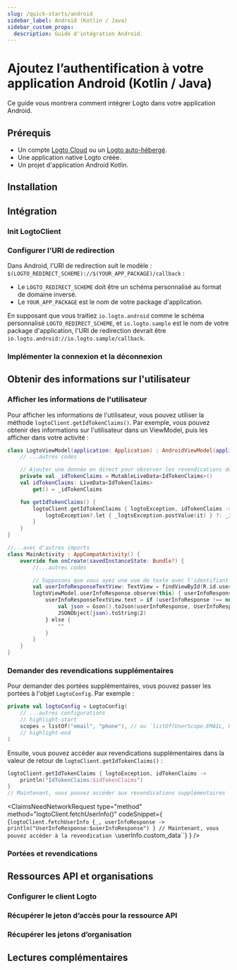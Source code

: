 ```yaml
---
slug: /quick-starts/android
sidebar_label: Android (Kotlin / Java)
sidebar_custom_props:
  description: Guide d'intégration Android.
---
```





# Ajoutez l’authentification à votre application Android (Kotlin / Java)

Ce guide vous montrera comment intégrer Logto dans votre application Android.

<AndroidGuideTip />

## Prérequis

- Un compte [Logto Cloud](https://cloud.logto.io) ou un [Logto auto-hébergé](/introduction/set-up-logto-oss).
- Une application native Logto créée.
- Un projet d'application Android Kotlin.

## Installation

<Installation />

## Intégration

### Init LogtoClient

<InitLogtoClient />

### Configurer l'URI de redirection

<SignInFlowSummary />

<ConfigureRedirectUri
  figureSrc={redirectUriFigure}
  redirectUri="io.logto.android://io.logto.sample/callback"
/>

Dans Android, l'URI de redirection suit le modèle : `$(LOGTO_REDIRECT_SCHEME)://$(YOUR_APP_PACKAGE)/callback` :

- Le `LOGTO_REDIRECT_SCHEME` doit être un schéma personnalisé au format de domaine inversé.
- Le `YOUR_APP_PACKAGE` est le nom de votre package d'application.

En supposant que vous traitiez `io.logto.android` comme le schéma personnalisé `LOGTO_REDIRECT_SCHEME`, et `io.logto.sample` est le nom de votre package d'application, l'URI de redirection devrait être `io.logto.android://io.logto.sample/callback`.

### Implémenter la connexion et la déconnexion

<ImplementSignInAndSignOut />

<Checkpoint />

## Obtenir des informations sur l'utilisateur

### Afficher les informations de l'utilisateur

Pour afficher les informations de l'utilisateur, vous pouvez utiliser la méthode `logtoClient.getIdTokenClaims()`. Par exemple, vous pouvez obtenir des informations sur l'utilisateur dans un ViewModel, puis les afficher dans votre activité :

```kotlin title="LogtoModelView.kt"
class LogtoViewModel(application: Application) : AndroidViewModel(application) {
    // ...autres codes

    // Ajouter une donnée en direct pour observer les revendications du jeton d'identifiant
    private val _idTokenClaims = MutableLiveData<IdTokenClaims>()
    val idTokenClaims: LiveData<IdTokenClaims>
        get() = _idTokenClaims

    fun getIdTokenClaims() {
        logtoClient.getIdTokenClaims { logtoException, idTokenClaims ->
            logtoException?.let { _logtoException.postValue(it) } ?: _idTokenClaims.postValue(idTokenClaims)
        }
    }
}
```

```kotlin title="MainActivity.kt"
//...avec d'autres imports
class MainActivity : AppCompatActivity() {
    override fun onCreate(savedInstanceState: Bundle?) {
        //...autres codes

        // Supposons que vous ayez une vue de texte avec l'identifiant `user_info_text_view` dans votre mise en page
        val userInfoResponseTextView: TextView = findViewById(R.id.user_info_text_view)
        logtoViewModel.userInfoResponse.observe(this) { userInfoResponse ->
            userInfoResponseTextView.text = if (userInfoResponse !== null) {
                val json = Gson().toJson(userInfoResponse, UserInfoResponse::class.java)
                JSONObject(json).toString(2)
            } else {
                ""
            }
        }
    }
}
```

### Demander des revendications supplémentaires

<FindUserInfoMissing method="logtoClient.getIdTokenClaims()" />

<ScopesAndClaimsIntroduction />

Pour demander des portées supplémentaires, vous pouvez passer les portées à l'objet `LogtoConfig`. Par exemple :

```kotlin title="LogtoViewModel.kt"
private val logtoConfig = LogtoConfig(
    // ...autres configurations
    // highlight-start
    scopes = listOf("email", "phone"), // ou `listOf(UserScope.EMAIL, UserScope.PHONE)`
    // highlight-end
)
```

Ensuite, vous pouvez accéder aux revendications supplémentaires dans la valeur de retour de `logtoClient.getIdTokenClaims()` :

```kotlin
logtoClient.getIdTokenClaims { logtoException, idTokenClaims ->
    println("IdTokenClaims:$idTokenClaims")
}
// Maintenant, vous pouvez accéder aux revendications supplémentaires `claims.email`, `claims.phone`, etc.
```

<ClaimsNeedNetworkRequest
  type="method"
  method="logtoClient.fetchUserInfo()"
  codeSnippet={
    <CodeBlock
      language="kotlin"
      title="LogtoViewModel.kt"
    >{`logtoClient.fetchUserInfo {_, userInfoResponse ->
    println("UserInfoResponse:$userInfoResponse")
}
// Maintenant, vous pouvez accéder à la revendication \`userInfo.custom_data\``}</CodeBlock>
  }
/>

### Portées et revendications

<ScopesAndClaims />

## Ressources API et organisations

<ApiResourcesDescription />

### Configurer le client Logto

<ConfigApiResources />

### Récupérer le jeton d’accès pour la ressource API

<FetchAccessTokenForApiResources />

### Récupérer les jetons d’organisation

<FetchOrganizationTokenForUser />

## Lectures complémentaires

<FurtherReadings />
